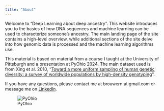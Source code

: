 ```yaml
---
title: "About"
---
```


Welcome to "Deep Learning about deep ancestry".  This website introduces you to the basics of how DNA sequences and machine learning can be used to characterize someone's ancestry.  The main landing page of the site contains a high-level overview, while additional sections of the site delve into how genomic data is processed and the machine learning algorithms use.

This material is based on material from a course I taught at the University of Pittsburgh and a presentation at PyOhio 2024. The main dataset used is from Xing et al. 2010, "[Toward a more uniform sampling of human genetic diversity: a survey of worldwide populations by high-density genotyping](https://www.sciencedirect.com/science/article/pii/S0888754310001552)".

If you have any questions, please contact me at brouwern at gmail.com or message me on [LinkedIn](https://www.linkedin.com/in/nathan-brouwer-phd-97100980/).

![PyOhio](pyohiologo.png)
